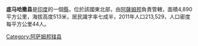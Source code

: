'''底马哈撒县'''是[[印度|印度]]的一個[[縣|縣]]，位於該國東北部，由[[阿薩姆邦|阿薩姆邦]]負責管轄，面積4,890平方公里，海拔高度513米，居民識字率七成半，2011年人口213,529，人口密度每平方公里44人。

{{印度行政区划小作品}}
[[Category:阿萨姆邦辖县|Category:阿萨姆邦辖县]]